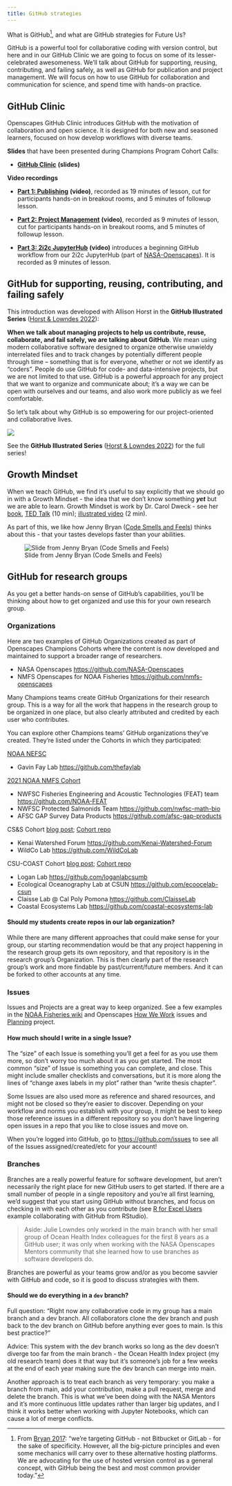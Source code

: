 ```yaml
---
title: GitHub strategies
---
```


What is GitHub[^1], and what are GitHub strategies for Future Us?

[^1]: From [Bryan 2017](https://peerj.com/preprints/3159/): "we're targeting GitHub - not Bitbucket or GitLab - for the sake of specificity. However, all the big-picture principles and even some mechanics will carry over to these alternative hosting platforms. We are advocating for the use of hosted version control as a general concept, with GitHub being the best and most common provider today."

GitHub is a powerful tool for collaborative coding with version control, but here and in our GitHub Clinic we are going to focus on some of its lesser-celebrated awesomeness. We'll talk about GitHub for supporting, reusing, contributing, and failing safely, as well as GitHub for publication and project management. We will focus on how to use GitHub for collaboration and communication for science, and spend time with hands-on practice.

## GitHub Clinic

Openscapes GitHub Clinic introduces GitHub with the motivation of collaboration and open science. It is designed for both new and seasoned learners, focused on how develop workflows with diverse teams.

**Slides** that have been presented during Champions Program Cohort Calls:

-   [**GitHub Clinic**](https://docs.google.com/presentation/d/1geUN-dv-NMx6IgeCwMRVmTO8nZaauIl26tZDOrkLW_E/) **(slides)**

**Video recordings**

-   [**Part 1: Publishing**](https://youtu.be/anrZwE3pIwQ) **(video)**, recorded as 19 minutes of lesson, cut for participants hands-on in breakout rooms, and 5 minutes of followup lesson.

-   [**Part 2: Project Management**](https://youtu.be/dDRDma-5_ww) **(video)**, recorded as 9 minutes of lesson, cut for participants hands-on in breakout rooms, and 5 minutes of followup lesson.

-   [**Part 3: 2i2c JupyterHub**](https://youtu.be/Lum7irkP6k8) **(video)** introduces a beginning GitHub workflow from our 2i2c JupyterHub (part of [NASA-Openscapes](https://nasa-openscapes.github.io)). It is recorded as 9 minutes of lesson.

## GitHub for supporting, reusing, contributing, and failing safely

This introduction was developed with Allison Horst in the **GitHub Illustrated Series** ([Horst & Lowndes 2022](https://openscapes.org/blog/2022/05/27/github-illustrated-series/)):

**When we talk about managing projects to help us contribute, reuse, collaborate, and fail safely, we are talking about GitHub**. We mean using modern collaborative software designed to organize otherwise unwieldy interrelated files and to track changes by potentially different people through time -- something that is for everyone, whether or not we identify as "coders". People do use GitHub for code- and data-intensive projects, but we are not limited to that use. GitHub is a powerful approach for any project that we want to organize and communicate about; it's a way we can be open with ourselves and our teams, and also work more publicly as we feel comfortable.

So let's talk about why GitHub is so empowering for our project-oriented and collaborative lives.

![](images/github_friends.png){fig-alt="A row of 6 cute smiling monsters celebrating using GitHub. The first, wearing a climbing harness labeled \"Me\" is high-fiving another whose harness says \"Future Me\". Others hold a box of snacks (tacos!), a map, a rope. Text above the monsters quotes Jenny Bryan: \\\"Collaboration is the most compelling reason to manage a project with Git and GitHub. My definition of collaboration includes hands-on participation by multiple people, including your past and future self, as well as an asymmetric model, in which some people are active makers and others only read or review" fig-align="center"}

See the **GitHub Illustrated Series** ([Horst & Lowndes 2022](https://openscapes.org/blog/2022/05/27/github-illustrated-series/)) for the full series!

## Growth Mindset

When we teach GitHub, we find it's useful to say explicitly that we should go in with a Growth Mindset - the idea that we don't know something ***yet*** but we are able to learn. Growth Mindset is work by Dr. Carol Dweck - see her [book](http://www.amazon.com/gp/product/0345472322/ref=as_li_qf_sp_asin_il_tl?ie=UTF8&camp=1789&creative=9325&creativeASIN=0345472322&linkCode=as2&tag=farnamstreet-20&linkId=ZYKJHPHELN46AOWM), [TED Talk](https://www.youtube.com/watch?v=_X0mgOOSpLU&t=11s&ab_channel=TED) (10 min); [illustrated video](https://www.youtube.com/watch?v=M1CHPnZfFmU&ab_channel=JohnSpencer) (2 min).

As part of this, we like how Jenny Bryan ([Code Smells and Feels](https://github.com/jennybc/code-smells-and-feels#code-smells-and-feels)) thinks about this - that your tastes develops faster than your abilities.

![Slide from Jenny Bryan (Code Smells and Feels)](images/hedgehog-jenny-bryan.png){fig-align="center"}

## GitHub for research groups

As you get a better hands-on sense of GitHub's capabilities, you'll be thinking about how to get organized and use this for your own research group.

### Organizations

Here are two examples of GitHub Organizations created as part of Openscapes Champions Cohorts where the content is now developed and maintained to support a broader range of researchers.

-   NASA Openscapes <https://github.com/NASA-Openscapes>
-   NMFS Openscapes for NOAA Fisheries <https://github.com/nmfs-openscapes>

Many Champions teams create GitHub Organizations for their research group. This is a way for all the work that happens in the research group to be organized in one place, but also clearly attributed and credited by each user who contributes.

You can explore other Champions teams' GitHub organizations they've created. They're listed under the Cohorts in which they participated:

[NOAA NEFSC](https://www.openscapes.org/blog/2020/03/06/workshop-noaa-nefsc/)

-   Gavin Fay Lab <https://github.com/thefaylab>

[2021 NOAA NMFS Cohort](https://openscapes.github.io/2021-noaa-nmfs/)

-   NWFSC Fisheries Engineering and Acoustic Technologies (FEAT) team <https://github.com/NOAA-FEAT>
-   NWFSC Protected Salmonids Team <https://github.com/nwfsc-math-bio>
-   AFSC GAP Survey Data Products <https://github.com/afsc-gap-products>

CS&S Cohort [blog post](https://www.openscapes.org/blog/2021/07/13/css-cohort/); [Cohort repo](https://github.com/Openscapes/css-cohort)

-   Kenai Watershed Forum <https://github.com/Kenai-Watershed-Forum>
-   WildCo Lab <https://github.com/WildCoLab>

CSU-COAST Cohort [blog post](https://www.openscapes.org/blog/2021/07/08/csu-coast-cohort/); [Cohort repo](https://github.com/Openscapes/csu-coast-cohort)

-   Logan Lab <https://github.com/loganlabcsumb>
-   Ecological Oceanography Lab at CSUN <https://github.com/ecoocelab-csun>
-   Claisse Lab \@ Cal Poly Pomona <https://github.com/ClaisseLab>
-   Coastal Ecosystems Lab <https://github.com/coastal-ecosystems-lab>

```{=html}
<!--
Look at the Cohort READMEs to find links to Team GitHub Organizations.

Upcoming Cohorts  
[2022 NOAA Southeast Fisheries Science Center (Summer)](https://github.com/Openscapes/2022-noaa-sefsc-summer)

[2022 California State Water Resources Control Board](https://github.com/Openscapes/2022-swrcb)

-->
```
```{=html}
<!--
inactive or possibly created prior to Openscapes Cohort

[SASI Cohort](https://github.com/Openscapes/2021-sasi)

- Gladfelter Lab <https://github.com/GladLab>

[Fisheries Dependent Data users FDD Cohort](https://github.com/Openscapes/2021-fdd)

- <https://github.com/khyde>
-->
```
#### Should my students create repos in our lab organization?

While there are many different approaches that could make sense for your group, our starting recommendation would be that any project happening in the research group gets its own repository, and that repository is in the research group's Organization. This is then clearly part of the research group's work and more findable by past/current/future members. And it can be forked to other accounts at any time.

### Issues

Issues and Projects are a great way to keep organized. See a few examples in the [NOAA Fisheries wiki](https://github.com/nmfs-openscapes/.github/wiki/11-GitHub-Project-Boards#gallery) and Openscapes [How We Work](https://github.com/Openscapes/how_we_work) issues and [Planning](https://github.com/orgs/Openscapes/projects/5) project.

#### How much should I write in a single Issue?

The "size" of each Issue is something you'll get a feel for as you use them more, so don't worry too much about it as you get started. The most common "size" of Issue is something you can complete, and close. This might include smaller checklists and conversations, but it is more along the lines of "change axes labels in my plot" rather than "write thesis chapter".

Some Issues are also used more as reference and shared resources, and might not be closed so they're easier to discover. Depending on your workflow and norms you establish with your group, it might be best to keep those reference issues in a different repository so you don't have lingering open issues in a repo that you like to close issues and move on.

When you're logged into GitHub, go to <https://github.com/issues> to see all of the Issues assigned/created/etc for your account!

### Branches

Branches are a really powerful feature for software development, but aren't necessarily the right place for new GitHub users to get started. If there are a small number of people in a single repository and you're all first learning, we'd suggest that you start using GitHub without branches, and focus on checking in with each other as you contribute (see [R for Excel Users](https://rstudio-conf-2020.github.io/r-for-excel/collaborating.html#collaborating-with-github) example collaborating with GitHub from RStudio).

> Aside: Julie Lowndes only worked in the main branch with her small group of Ocean Health Index colleagues for the first 8 years as a GitHub user; it was only when working with the NASA Openscapes Mentors community that she learned how to use branches as software developers do.

Branches are powerful as your teams grow and/or as you become savvier with GitHub and code, so it is good to discuss strategies with them.

#### Should we do everything in a `dev` branch?

Full question: "Right now any collaborative code in my group has a main branch and a dev branch. All collaborators clone the dev branch and push back to the dev branch on GitHub before anything ever goes to main. Is this best practice?"

Advice: This system with the dev branch works so long as the dev doesn't diverge too far from the main branch - the Ocean Health Index project (my old research team) does it that way but it's someone's job for a few weeks at the end of each year making sure the dev branch can merge into main.

Another approach is to treat each branch as very temporary: you make a branch from main, add your contribution, make a pull request, merge and delete the branch. This is what we've been doing with the NASA Mentors and it's more continuous little updates rather than larger big updates, and I think it works better when working with Jupyter Notebooks, which can cause a lot of merge conflicts.
